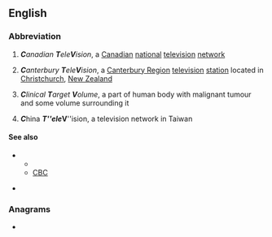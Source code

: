 ==English==
{{wikipedia}}

===Abbreviation===
{{rfc-header|Abbreviation}}
{{head|en|abbreviation}}

# {{lb|en|Canada}} '''''C'''anadian '''T'''ele'''V'''ision'', a [[Canadian]] [[national]] [[television]] [[network]]
# {{lb|en|New Zealand}} '''''C'''anterbury '''T'''ele'''V'''ision'', a [[Canterbury Region]] [[television]] [[station]] located in [[Christchurch]], [[New Zealand]]
# {{label|en|medical technology}} '''''C'''linical '''T'''arget '''V'''olume'', a part of human body with malignant tumour and some volume surrounding it
# {{lb|en|Taiwan}} '''''C'''''hina '''''T'''''ele'''''V'''''ision, a television network in Taiwan

====See also====
* {{sense|Canada}}
** {{projectlink|wikipedia|CTV Television Network}}
** [[CBC]]
* {{sense|New Zeland}} {{projectlink|wikipedia|Canterbury Television}}

===Anagrams===
* {{l|en|CVT}}